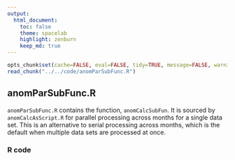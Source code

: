 ```yaml
---
output:
  html_document:
    toc: false
    theme: spacelab
    highlight: zenburn
    keep_md: true
---
```


```r
opts_chunk$set(cache=FALSE, eval=FALSE, tidy=TRUE, message=FALSE, warning=FALSE)
read_chunk("../../code/anomParSubFunc.R")
```

##
##
## anomParSubFunc.R

`anomParSubFunc.R` contains the function, `anomCalcSubFun`.
It is sourced by `anomCalcAsScript.R` for parallel processing across months for a single data set.
This is an alternative to serial processing across months, which is the default when multiple data sets are processed at once.

### R code

```r
```
